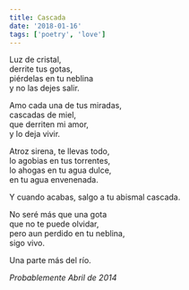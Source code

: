 ```yaml
---
title: Cascada
date: '2018-01-16'
tags: ['poetry', 'love']
---
```


<div className="italic">
Luz de cristal,<br/>
derrite tus gotas,<br/>
piérdelas en tu neblina<br/>
y no las dejes salir.<br/>

Amo cada una de tus miradas,<br/>
cascadas de miel,<br/>
que derriten mi amor,<br/>
y lo deja vivir.<br/>

Atroz sirena, te llevas todo,<br/>
lo agobias en tus torrentes,<br/>
lo ahogas en tu agua dulce,<br/>
en tu agua envenenada.<br/>

Y cuando acabas, 
salgo a tu abismal cascada.<br/>

No seré más que una gota<br/> 
que no te puede olvidar,<br/>
pero aun perdido en tu neblina,<br/>
sigo vivo.<br/>

Una parte más del río.<br/>
</div>

*Probablemente Abril de 2014*